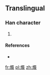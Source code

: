 ==Translingual==

===Han character===
{{Han char|rn=86|rad=火|as=16|sn=20|four=|canj=火卜水女 (FYEV)}}

# {{defn|Han|sort=火16}}

====References====
* {{Han ref|kx=0687.171|hdz=32246.241|uh=7218|ud=29208}}

[[fr:爘]]
[[pl:爘]]
[[zh:爘]]